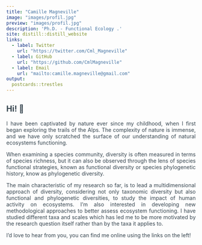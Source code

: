 ```yaml
---
title: "Camille Magneville"
image: "images/profil.jpg"
preview: "images/profil.jpg"
description: 'Ph.D. - Functional Ecology .'
site: distill::distill_website
links:
  - label: Twitter
    url: "https://twitter.com/Cml_Magneville"
  - label: GitHub
    url: "https://github.com/CmlMagneville"
  - label: Email
    url: "mailto:camille.magneville@gmail.com"
output:
  postcards::trestles
---
```


<style>
body {
text-align: justify ;
color: #36454F}
</style>

## Hi! <span class="wave">👋</span>

I have been captivated by nature ever since my childhood, when I first began 
exploring the trails of the Alps. The complexity of nature is immense, and we 
have only scratched the surface of our understanding of natural ecosystems
functioning.

When examining a species community, diversity is often measured in terms of 
species richness, but it can also be observed through the lens of species 
functional strategies, known as functional diversity or species phylogenetic 
history, know as phylogenetic diversity.

The main characteristic of my research so far, is to lead a multidimensional 
approach of diversity, considering not only taxonomic diversity but also 
functional and phylogenetic diversities, to study the impact of human
activity on ecosystems. I'm also interested in developing new methodological
approaches to better assess ecosystem functioning.
I have studied different taxa and scales which has led me to be more motivated 
by the research question itself rather than by the taxa it applies to. 

I’d love to hear from you, you can find me online using the links on the left!
